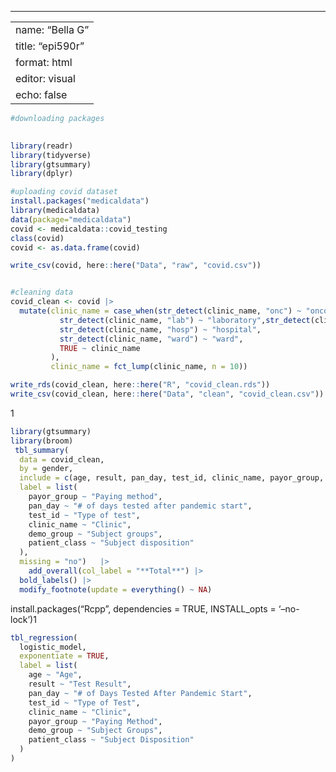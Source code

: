 ------------------------------------------------------------------------

---
name: "Bella G"
title: "epi590r"
format: html
editor: visual
echo: false 
---

```r
#downloading packages
 

library(readr)
library(tidyverse)
library(gtsummary)
library(dplyr)
```

```r
#uploading covid dataset
install.packages("medicaldata")
library(medicaldata)
data(package="medicaldata")
covid <- medicaldata::covid_testing
class(covid)
covid <- as.data.frame(covid)

write_csv(covid, here::here("Data", "raw", "covid.csv"))


#cleaning data
covid_clean <- covid |>
  mutate(clinic_name = case_when(str_detect(clinic_name, "onc") ~ "oncology",str_detect(clinic_name, "mri") ~ "MRI", str_detect(clinic_name, "onc") ~ "oncology", str_detect(clinic_name, "rad") ~ "diagnosis radiology",str_detect(clinic_name, "urg") ~ "urgent care",
           str_detect(clinic_name, "lab") ~ "laboratory",str_detect(clinic_name, "ntwk") ~ "care network",
           str_detect(clinic_name, "hosp") ~ "hospital",
           str_detect(clinic_name, "ward") ~ "ward",
           TRUE ~ clinic_name 
         ),
         clinic_name = fct_lump(clinic_name, n = 10))

write_rds(covid_clean, here::here("R", "covid_clean.rds"))
write_csv(covid_clean, here::here("Data", "clean", "covid_clean.csv"))
```

1

```r
library(gtsummary)
library(broom)
 tbl_summary(
  data = covid_clean,
  by = gender,
  include = c(age, result, pan_day, test_id, clinic_name, payor_group, demo_group, patient_class),
  label = list(
    payor_group ~ "Paying method",
    pan_day ~ "# of days tested after pandemic start",
    test_id ~ "Type of test",
    clinic_name ~ "Clinic",
    demo_group ~ "Subject groups", 
    patient_class ~ "Subject disposition" 
  ),
  missing = "no")   |> 
 	add_overall(col_label = "**Total**") |> 
  bold_labels() |> 
  modify_footnote(update = everything() ~ NA) 
```

install.packages("Rcpp", dependencies = TRUE, INSTALL_opts = '--no-lock')1

```r
tbl_regression(
  logistic_model, 
  exponentiate = TRUE,
  label = list(
    age ~ "Age",
    result ~ "Test Result",
    pan_day ~ "# of Days Tested After Pandemic Start",
    test_id ~ "Type of Test",
    clinic_name ~ "Clinic",
    payor_group ~ "Paying Method",
    demo_group ~ "Subject Groups", 
    patient_class ~ "Subject Disposition"
  )
)

```
